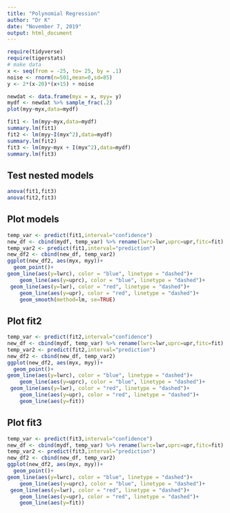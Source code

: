 ```yaml
---
title: "Polynomial Regression"
author: "Dr K"
date: "November 7, 2019"
output: html_document
---
```


```r
require(tidyverse)
require(tigerstats)
# make data
x <- seq(from = -25, to= 25, by = .1)
noise <- rnorm(n=501,mean=0,sd=85)
y <- 2*(x-20)*(x+15) + noise

```
```r
newdat <- data.frame(myx = x, myy= y)
mydf <- newdat %>% sample_frac(.2)
plot(myy~myx,data=mydf)
```

```r
fit1 <- lm(myy~myx,data=mydf)
summary.lm(fit1)
fit2 <- lm(myy~I(myx^2),data=mydf)
summary.lm(fit2)
fit3 <- lm(myy~myx + I(myx^2),data=mydf)
summary.lm(fit3)
```
## Test nested models

```r
anova(fit1,fit3)
anova(fit2,fit3)
```
## Plot models

```r
temp_var <- predict(fit1,interval="confidence") 
new_df <- cbind(mydf, temp_var) %>% rename(lwrc=lwr,uprc=upr,fitc=fit)
temp_var2 <- predict(fit1,interval="prediction") 
new_df2 <- cbind(new_df, temp_var2)  
ggplot(new_df2, aes(myx, myy))+
  geom_point()+
geom_line(aes(y=lwrc), color = "blue", linetype = "dashed")+
    geom_line(aes(y=uprc), color = "blue", linetype = "dashed")+
 geom_line(aes(y=lwr), color = "red", linetype = "dashed")+
    geom_line(aes(y=upr), color = "red", linetype = "dashed")+ 
    geom_smooth(method=lm, se=TRUE)


```

## Plot fit2

```r
temp_var <- predict(fit2,interval="confidence") 
new_df <- cbind(mydf, temp_var) %>% rename(lwrc=lwr,uprc=upr,fitc=fit)
temp_var2 <- predict(fit2,interval="prediction") 
new_df2 <- cbind(new_df, temp_var2)  
ggplot(new_df2, aes(myx, myy))+
  geom_point()+
geom_line(aes(y=lwrc), color = "blue", linetype = "dashed")+
    geom_line(aes(y=uprc), color = "blue", linetype = "dashed")+
 geom_line(aes(y=lwr), color = "red", linetype = "dashed")+
    geom_line(aes(y=upr), color = "red", linetype = "dashed")+ 
    geom_line(aes(y=fit))


```

## Plot fit3

```r
temp_var <- predict(fit3,interval="confidence") 
new_df <- cbind(mydf, temp_var) %>% rename(lwrc=lwr,uprc=upr,fitc=fit)
temp_var2 <- predict(fit3,interval="prediction") 
new_df2 <- cbind(new_df, temp_var2)  
ggplot(new_df2, aes(myx, myy))+
  geom_point()+
geom_line(aes(y=lwrc), color = "blue", linetype = "dashed")+
    geom_line(aes(y=uprc), color = "blue", linetype = "dashed")+
 geom_line(aes(y=lwr), color = "red", linetype = "dashed")+
    geom_line(aes(y=upr), color = "red", linetype = "dashed")+ 
    geom_line(aes(y=fit))


```